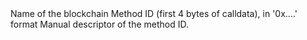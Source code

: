 <ParamField path="blockchain">
Name of the blockchain
</ParamField>
<ParamField path="method_id">
Method ID (first 4 bytes of calldata), in &#x27;0x....&#x27; format
</ParamField>
<ParamField path="method_descriptor">
Manual descriptor of the method ID.
</ParamField>
